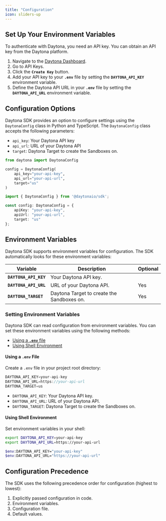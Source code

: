 ```yaml
---
title: "Configuration"
icon: sliders-up
---
```


## Set Up Your Environment Variables

To authenticate with Daytona, you need an API key. You can obtain an API key from the Daytona platform.

1. Navigate to the [Daytona Dashboard](https://app.daytona.io/dashboard/).
2. Go to API Keys.
3. Click the **`Create Key`** button.
4. Add your API key to your **`.env`** file by setting the **`DAYTONA_API_KEY`** environment variable.
5. Define the Daytona API URL in your **`.env`** file by setting the **`DAYTONA_API_URL`** environment variable.

## Configuration Options

Daytona SDK provides an option to configure settings using the `DaytonaConfig` class in Python and TypeScript. The `DaytonaConfig` class accepts the following parameters:

* `api_key`: Your Daytona API key
* `api_url`: URL of your Daytona API
* `target`: Daytona Target to create the Sandboxes on.

<CodeGroup>

```py Python
from daytona import DaytonaConfig

config = DaytonaConfig(
    api_key="your-api-key",
    api_url="your-api-url",
    target="us"
)
```

```ts TypeScript
import { DaytonaConfig } from '@daytonaio/sdk';

const config: DaytonaConfig = {
    apiKey: "your-api-key",
    apiUrl: "your-api-url",
    target: "us"
};
```
    
</CodeGroup>

## Environment Variables

Daytona SDK supports environment variables for configuration. The SDK automatically looks for these environment variables:

| Variable              | Description                                | Optional |
| --------------------- | ------------------------------------------ | -------- |
| **`DAYTONA_API_KEY`** | Your Daytona API key.                      |          |
| **`DAYTONA_API_URL`** | URL of your Daytona API.                   | Yes      |
| **`DAYTONA_TARGET`**  | Daytona Target to create the Sandboxes on. | Yes      |

### Setting Environment Variables

Daytona SDK can read configuration from environment variables. You can set these environment variables using the following methods:

* [Using a **`.env`** file](#using-a-env-file)
* [Using Shell Environment](#using-shell-environment)

#### Using a **`.env`** File

Create a `.env` file in your project root directory:

```ts TypeScript
DAYTONA_API_KEY=your-api-key
DAYTONA_API_URL=https://your-api-url
DAYTONA_TARGET=us
```

* `DAYTONA_API_KEY`: Your Daytona API key.
* `DAYTONA_API_URL`: URL of your Daytona API.
* `DAYTONA_TARGET`: Daytona Target to create the Sandboxes on.

#### Using Shell Environment

Set environment variables in your shell:

<CodeGroup>

```sh Bash/Zsh
export DAYTONA_API_KEY=your-api-key
export DAYTONA_API_URL=https://your-api-url
```

```sh Windows PowerShell
$env:DAYTONA_API_KEY="your-api-key"
$env:DAYTONA_API_URL="https://your-api-url"
```
    
</CodeGroup>

## Configuration Precedence

The SDK uses the following precedence order for configuration (highest to lowest):

1. Explicitly passed configuration in code.
2. Environment variables.
3. Configuration file.
4. Default values.